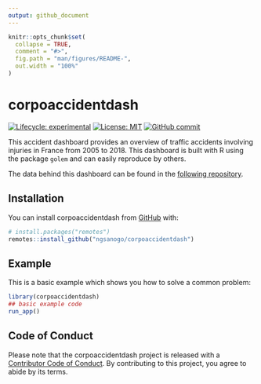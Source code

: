 ```yaml
---
output: github_document
---
```


<!-- README.md is generated from README.Rmd. Please edit that file -->

```r
knitr::opts_chunk$set(
  collapse = TRUE,
  comment = "#>",
  fig.path = "man/figures/README-",
  out.width = "100%"
)
```

# corpoaccidentdash

<!-- badges: start -->
[![Lifecycle: experimental](https://img.shields.io/badge/lifecycle-experimental-orange.svg)](https://www.tidyverse.org/lifecycle/#experimental)
[![License: MIT](https://img.shields.io/badge/License-MIT-blue.svg)](https://opensource.org/licenses/MIT)
[![GitHub commit](https://img.shields.io/github/last-commit/ngsanogo/corpoaccidentdash)](https://github.com/ngsanogo/corpoaccidentdash/commit/master)
<!-- badges: end -->

This accident dashboard provides an overview of traffic accidents involving injuries in France from 2005 to 2018.
This dashboard is built with R using the package `golem` and can easily reproduce by others.

The data behind this dashboard can be found in the [following repository](https://github.com/ngsanogo/corpoaccident).

## Installation

You can install corpoaccidentdash from [GitHub](https://github.com/) with:

``` r
# install.packages("remotes")
remotes::install_github("ngsanogo/corpoaccidentdash")
```
## Example

This is a basic example which shows you how to solve a common problem:

```r
library(corpoaccidentdash)
## basic example code
run_app()
```

## Code of Conduct
  
  Please note that the corpoaccidentdash project is released with a [Contributor Code of Conduct](https://contributor-covenant.org/version/2/0/CODE_OF_CONDUCT.html). By contributing to this project, you agree to abide by its terms.
